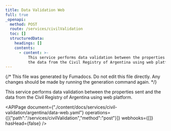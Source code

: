 ```yaml
---
title: Data Validation Web
full: true
_openapi:
  method: POST
  route: /services/civilValidation
  toc: []
  structuredData:
    headings: []
    contents:
      - content: >-
          This service performs data validation between the properties sent and
          the data from the Civil Registry of Argentina using web platform.
---
```


{/* This file was generated by Fumadocs. Do not edit this file directly. Any changes should be made by running the generation command again. */}

This service performs data validation between the properties sent and the data from the Civil Registry of Argentina using web platform.

<APIPage document={"./content/docs/services/civil-validation/argentina/data-web.yaml"} operations={[{"path":"/services/civilValidation","method":"post"}]} webhooks={[]} hasHead={false} />